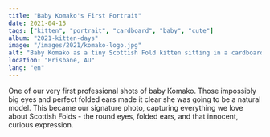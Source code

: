 ```yaml
---
title: "Baby Komako's First Portrait"
date: 2021-04-15
tags: ["kitten", "portrait", "cardboard", "baby", "cute"]
album: "2021-kitten-days"
image: "/images/2021/komako-logo.jpg"
alt: "Baby Komako as a tiny Scottish Fold kitten sitting in a cardboard box, looking directly at camera with big round eyes"
location: "Brisbane, AU"
lang: "en"
---
```


One of our very first professional shots of baby Komako. Those impossibly big eyes and perfect folded ears made it clear she was going to be a natural model. This became our signature photo, capturing everything we love about Scottish Folds - the round eyes, folded ears, and that innocent, curious expression.